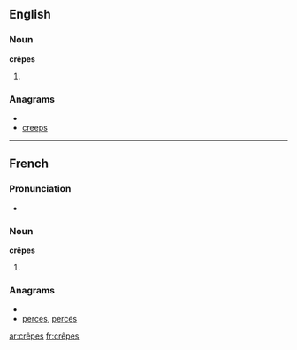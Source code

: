 ==English==

===Noun===
'''crêpes'''

# {{plural of|crêpe}}

===Anagrams===
* {{alphagram|ceeprs}}
* [[creeps#English|creeps]]


----

==French==

===Pronunciation===
*{{audio|Fr-les crêpes.ogg|audio}}

===Noun===
'''crêpes'''

# {{plural of|crêpe|lang=French}}

===Anagrams===
* {{alphagram|ceeprs}}
* [[perces#French|perces]], [[percés#French|percés]]


[[ar:crêpes]]
[[fr:crêpes]]